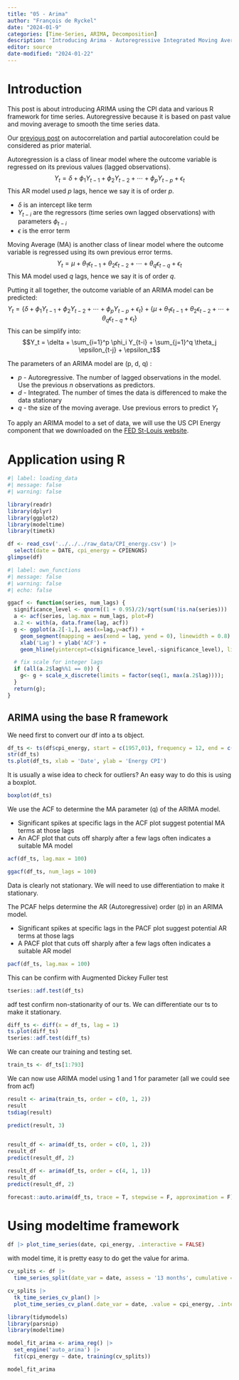 ```yaml
---
title: "05 - Arima"
author: "François de Ryckel"
date: "2024-01-9"
categories: [Time-Series, ARIMA, Decomposition]
description: 'Introducing Arima - Autoregressive Integrated Moving Average.'
editor: source
date-modified: "2024-01-22"
---
```


# Introduction 

This post is about introducing ARIMA using the CPI data and various R framework for time series. Autoregressive because it is based on past value and moving average to smooth the time series data. 

Our [previous post](../03-autocorrelation/index.qmd) on autocorrelation and partial autocorelation could be considered as prior material.

Autoregression is a class of linear model where the outcome variable is regressed on its previous values (lagged observations). 
$$Y_t = \delta + \phi_1 Y_{t-1} + \phi_2 Y_{t-2} + \cdots + \phi_p Y_{t-p} + \epsilon_t$$
This AR model used $p$ lags, hence we say it is of order $p$.

* $\delta$ is an intercept like term
* $Y_{t-i}$ are the regressors (time series own lagged observations) with parameters $\phi_{t-i}$
* $\epsilon$ is the error term

Moving Average (MA) is another class of linear model where the outcome variable is regressed using its own previous error terms. 
$$Y_t = \mu +  \theta_1 \epsilon_{t-1} + \theta_2 \epsilon_{t-2} + \cdots + \theta_q \epsilon_{t-q} + \epsilon_t$$ 
This MA model used $q$ lags, hence we say it is of order $q$.

Putting it all together, the outcome variable of an ARIMA model can be predicted: 
$$Y_t = \{\delta + \phi_1 Y_{t-1} + \phi_2 Y_{t-2} + \cdots + \phi_p Y_{t-p} + \epsilon_t \} + \{\mu +  \theta_1 \epsilon_{t-1} + \theta_2 \epsilon_{t-2} + \cdots + \theta_q \epsilon_{t-q} + \epsilon_t \}$$
This can be simplify into: 
$$Y_t = \delta + \sum_{i=1}^p \phi_i Y_{t-i} + \sum_{j=1}^q \theta_j \epsilon_{t-j} + \epsilon_t$$

The parameters of an ARIMA model are (p, d, q) : 

* $p$ - Autoregressive.  The number of lagged observations in the model.  Use the previous $n$ observations as predictors. 
* $d$ - Integrated.  The number of times the data is differenced to make the data stationary  
* $q$ - the size of the moving average. Use previous errors to predict $Y_t$

To apply an ARIMA model to a set of data, we will use the US CPI Energy component that we downloaded on the [FED St-Louis website](https://fred.stlouisfed.org/series/CPIENGSL). 

# Application using R 

```r
#| label: loading_data
#| message: false
#| warning: false

library(readr)
library(dplyr)
library(ggplot2)
library(modeltime)
library(timetk)

df <- read_csv('../../../raw_data/CPI_energy.csv') |> 
  select(date = DATE, cpi_energy = CPIENGNS)
glimpse(df)
```

```r
#| label: own_functions
#| message: false
#| warning: false
#| echo: false

ggacf <- function(series, num_lags) {
  significance_level <- qnorm((1 + 0.95)/2)/sqrt(sum(!is.na(series)))  
  a <- acf(series, lag.max = num_lags, plot=F)
  a.2 <- with(a, data.frame(lag, acf))
  g <- ggplot(a.2[-1,], aes(x=lag,y=acf)) + 
    geom_segment(mapping = aes(xend = lag, yend = 0), linewidth = 0.8) + 
    xlab('Lag') + ylab('ACF') + 
    geom_hline(yintercept=c(significance_level,-significance_level), linetype= 'dashed', color = 'dodgerblue4');

  # fix scale for integer lags
  if (all(a.2$lag%%1 == 0)) {
    g<- g + scale_x_discrete(limits = factor(seq(1, max(a.2$lag))));
  }
  return(g);
}
```

## ARIMA using the base R framework 

We need first to convert our df into a ts object. 

```r
df_ts <- ts(df$cpi_energy, start = c(1957,01), frequency = 12, end = c(2023, 11))
str(df_ts)
ts.plot(df_ts, xlab = 'Date', ylab = 'Energy CPI')
```

It is usually a wise idea to check for outliers? An easy way to do this is using a boxplot. 

```r
boxplot(df_ts)
```

We use the ACF to determine the MA parameter (q) of the ARIMA model. 

* Significant spikes at specific lags in the ACF plot suggest potential MA terms at those lags 
* An ACF plot that cuts off sharply after a few lags often indicates a suitable MA model 

```r
acf(df_ts, lag.max = 100)
```

```r
ggacf(df_ts, num_lags = 100)
```

Data is clearly not stationary.  We will need to use differentiation to make it stationary. 

The PCAF helps determine the AR (Autoregressive) order (p) in an ARIMA model.

* Significant spikes at specific lags in the PACF plot suggest potential AR terms at those lags 
* A PACF plot that cuts off sharply after a few lags often indicates a suitable AR model 

```r
pacf(df_ts, lag.max = 100)
```

This can be confirm with Augmented Dickey Fuller test

```r
tseries::adf.test(df_ts)
```
adf test confirm non-stationarity of our ts. We can differentiate our ts to make it stationary. 

```r
diff_ts <- diff(x = df_ts, lag = 1)
ts.plot(diff_ts)
tseries::adf.test(diff_ts)
```

We can create our training and testing set. 

```r
train_ts <- df_ts[1:793]
```

We can now use ARIMA model using 1 and 1 for parameter (all we could see from acf)

```r
result <- arima(train_ts, order = c(0, 1, 2))
result
tsdiag(result)
```

```r
predict(result, 3)
 
```

```r
result_df <- arima(df_ts, order = c(0, 1, 2))
result_df
predict(result_df, 2)
```

```r
result_df <- arima(df_ts, order = c(4, 1, 1))
result_df
predict(result_df, 2)
```

```r
forecast::auto.arima(df_ts, trace = T, stepwise = F, approximation = F)
```


# Using modeltime framework 

```r

df |> plot_time_series(date, cpi_energy, .interactive = FALSE)
```
with model time, it is pretty easy to do get the value for arima. 

```r
cv_splits <- df |> 
  time_series_split(date_var = date, assess = '13 months', cumulative = TRUE)

cv_splits |> 
  tk_time_series_cv_plan() |>
  plot_time_series_cv_plan(.date_var = date, .value = cpi_energy, .interactive = FALSE)
```

```r
library(tidymodels)
library(parsnip)
library(modeltime)

model_fit_arima <- arima_reg() |> 
  set_engine('auto_arima') |>
  fit(cpi_energy ~ date, training(cv_splits))

model_fit_arima
```

